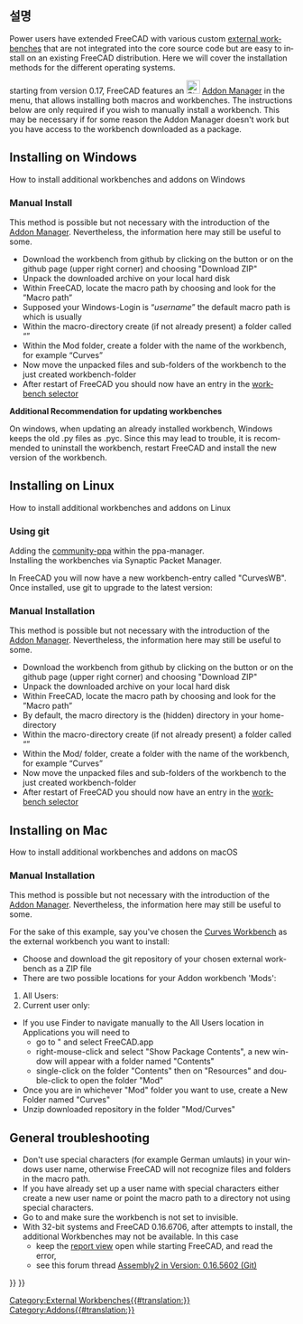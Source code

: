 <languages/>

<div lang="en" dir="ltr" class="mw-content-ltr">
{{TutorialInfo
|Topic=Programming
|Level=Medium programmer
|Time=15 minutes
|FCVersion=All
|Author=[[User:R-Frank|r-frank]]
|Files=none
}}
</div>

<span id="Description"></span>
==설명==

<div lang="en" dir="ltr" class="mw-content-ltr">
Power users have extended FreeCAD with various custom [[external_workbenches|external workbenches]] that are not integrated into the core source code but are easy to install on an existing FreeCAD distribution. Here we will cover the installation methods for the different operating systems.
</div>

<div lang="en" dir="ltr" class="mw-content-ltr">
{{Emphasis|Note:}} starting from version 0.17, FreeCAD features an [[File:Std_AddonMgr.svg|24px]] [[Std_AddonMgr|Addon Manager]] in the {{MenuCommand|Tools → Addon Manager}} menu, that allows installing both macros and workbenches. The instructions below are only required if you wish to manually install a workbench. This may be necessary if for some reason the Addon Manager doesn't work but you have access to the workbench downloaded as a {{FileName|.zip}} package.
</div>

<div lang="en" dir="ltr" class="mw-content-ltr">
<div class="mw-collapsible mw-collapsed toccolours">
</div>

<div lang="en" dir="ltr" class="mw-content-ltr">
==Installing on Windows==
</div>

<div lang="en" dir="ltr" class="mw-content-ltr">
How to install additional workbenches and addons on Windows
<div class="mw-collapsible-content">
</div>

<div lang="en" dir="ltr" class="mw-content-ltr">
=== Manual Install ===
</div>

<div lang="en" dir="ltr" class="mw-content-ltr">
{{Emphasis|Note:}} This method is possible but not necessary with the introduction of the [[Std_AddonMgr|Addon Manager]]. Nevertheless, the information here may still be useful to some.
</div>

<div lang="en" dir="ltr" class="mw-content-ltr">
* Download the workbench from github by clicking on the button {{Button|Clone}} or {{Button|Download}} on the github page (upper right corner) and choosing "Download ZIP"
* Unpack the downloaded archive on your local hard disk
* Within FreeCAD, locate the macro path by choosing {{MenuCommand|Edit → Preferences → Python → Macro}} and look for the ”Macro path”
* Supposed your Windows-Login is “''username''” the default macro path is {{FileName|%APPDATA%\FreeCAD\}} which is usually {{FileName|C:\Users\''username''\Appdata\Roaming\FreeCAD}}
* Within the macro-directory create (if not already present) a folder called “{{FileName|Mod}}”
* Within the Mod folder, create a folder with the name of the workbench, for example “Curves”
* Now move the unpacked files and sub-folders of the workbench to the just created workbench-folder
* After restart of FreeCAD you should now have an entry in the [[Std_Workbench|workbench selector]]
</div> 

<div lang="en" dir="ltr" class="mw-content-ltr">
'''Additional Recommendation for updating workbenches'''
</div>

<div lang="en" dir="ltr" class="mw-content-ltr">
On windows, when updating an already installed workbench, Windows keeps the old .py files as .pyc. Since this may lead to trouble, it is recommended to uninstall the workbench, restart FreeCAD and install the new version of the workbench.
</div>
</div> <!-- END of Windows section collapsible div. Please do not remove ---> 
</div> <!-- END of Windows section collapsible div. Please do not remove ---> 

<div lang="en" dir="ltr" class="mw-content-ltr">
<div class="mw-collapsible mw-collapsed toccolours">
</div>

<div lang="en" dir="ltr" class="mw-content-ltr">
==Installing on Linux ==
</div>

<div lang="en" dir="ltr" class="mw-content-ltr">
How to install additional workbenches and addons on Linux
<div class="mw-collapsible-content">
</div>

<div lang="en" dir="ltr" class="mw-content-ltr">
===Using git===
</div>

<div lang="en" dir="ltr" class="mw-content-ltr">
Adding the [https://launchpad.net/~freecad-community/+archive/ubuntu/ppa community-ppa] within the ppa-manager.<br/>
Installing the workbenches via Synaptic Packet Manager.
</div>

<div lang="en" dir="ltr" class="mw-content-ltr">
{{Code|code=
$ sudo apt-get install git python-numpy python-pyside
$ mkdir ~/.FreeCAD/Mod
$ cd ~/.FreeCAD/Mod
$ git clone  https://github.com/tomate44/CurvesWB.git
}}
</div>

<div lang="en" dir="ltr" class="mw-content-ltr">
In FreeCAD you will now have a new workbench-entry called "CurvesWB". Once installed, use git to upgrade to the latest version:
</div>

<div lang="en" dir="ltr" class="mw-content-ltr">
{{Code|code=
$ cd ~/.FreeCAD/Mod/CurvesWB
$ git pull
$ rm *.pyc
}}
</div>

<div lang="en" dir="ltr" class="mw-content-ltr">
===Manual Installation===
</div>

<div lang="en" dir="ltr" class="mw-content-ltr">
{{Emphasis|Note:}} This method is possible but not necessary with the introduction of the [[Std_AddonMgr|Addon Manager]]. Nevertheless, the information here may still be useful to some.
</div>

<div lang="en" dir="ltr" class="mw-content-ltr">
* Download the workbench from github by clicking on the button {{Button|Clone}} or {{Button|Download}} on the github page (upper right corner) and choosing "Download ZIP"
* Unpack the downloaded archive on your local hard disk
* Within FreeCAD, locate the macro path by choosing {{MenuCommand|Edit → Preferences → Python → Macro}} and look for the ”Macro path”
* By default, the macro directory is the (hidden) {{MenuCommand|./.FreeCAD/}} directory in your home-directory
* Within the macro-directory create (if not already present) a folder called “{{FileName|Mod}}”
* Within the Mod/ folder, create a folder with the name of the workbench, for example “Curves”
* Now move the unpacked files and sub-folders of the workbench to the just created workbench-folder
* After restart of FreeCAD you should now have an entry in the [[Std_Workbench|workbench selector]]
</div> 

</div> <!-- END of Windows section collapsible div. Please do not remove ---> 
</div> <!-- END of Windows section collapsible div. Please do not remove ---> 

<div lang="en" dir="ltr" class="mw-content-ltr">
<div class="mw-collapsible mw-collapsed toccolours">
==Installing on Mac==
</div>

<div lang="en" dir="ltr" class="mw-content-ltr">
How to install additional workbenches and addons on macOS
<div class="mw-collapsible-content">
</div>

<div lang="en" dir="ltr" class="mw-content-ltr">
===Manual Installation===
</div>

<div lang="en" dir="ltr" class="mw-content-ltr">
{{Emphasis|Note:}} This method is possible but not necessary with the introduction of the [[Std_AddonMgr|Addon Manager]]. Nevertheless, the information here may still be useful to some.
</div>

<div lang="en" dir="ltr" class="mw-content-ltr">
For the sake of this example, say you've chosen the [[Curves Workbench]] as the external workbench you want to install:
* Choose and download the git repository of your chosen external workbench as a ZIP file
* There are two possible locations for your Addon workbench 'Mods':
# All Users: {{FileName|/Applications/FreeCAD.app/Contents/Resources/Mod}}
# Current user only: {{FileName|/Users/myusername/Library/Application Support/FreeCAD/Mod}}
* If you use Finder to navigate manually to the All Users location in Applications you will need to 
** go to {{FileName|/Applications}}" and select FreeCAD.app
** right-mouse-click and select "Show Package Contents", a new window will appear with a folder named "Contents"
** single-click on the folder "Contents" then on "Resources" and double-click to open the folder "Mod"
* Once you are in whichever "Mod" folder you want to use, create a New Folder named "Curves"
* Unzip downloaded repository in the folder "Mod/Curves"
</div>
</div> <!-- END of Windows section collapsible div. Please do not remove ---> 
</div> <!-- END of Windows section collapsible div. Please do not remove ---> 

<div lang="en" dir="ltr" class="mw-content-ltr">
==General troubleshooting==
</div>

<div lang="en" dir="ltr" class="mw-content-ltr">
* Don't use special characters (for example German umlauts) in your windows user name, otherwise FreeCAD will not recognize files and folders in the macro path.
* If you have already set up a user name with special characters either create a new user name or point the macro path to a directory not using special characters.
* Go to {{MenuCommand|Edit → Preferences → Workbenches}} and make sure the workbench is not set to invisible.
* With 32-bit systems and FreeCAD 0.16.6706, after attempts to install, the additional Workbenches may not be available. In this case
** keep the [[report_view|report view]] open while starting FreeCAD, and read the error,
** see this forum thread [https://forum.freecad.org/viewtopic.php?t=12839#p102933 Assembly2 in Version: 0.16.5602 (Git)]
</div>


{{Userdocnavi{{#translation:}}}}
{{Powerdocnavi{{#translation:}}}}
[[Category:External Workbenches{{#translation:}}]]
[[Category:Addons{{#translation:}}]]